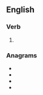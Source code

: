 ==English==

===Verb===
{{head|en|verb form}}

# {{en-past of|sabre}}

===Anagrams===
* {{l|en|ardebs}}
* {{l|en|beards}}
* {{l|en|breads}}
* {{l|en|debars}}